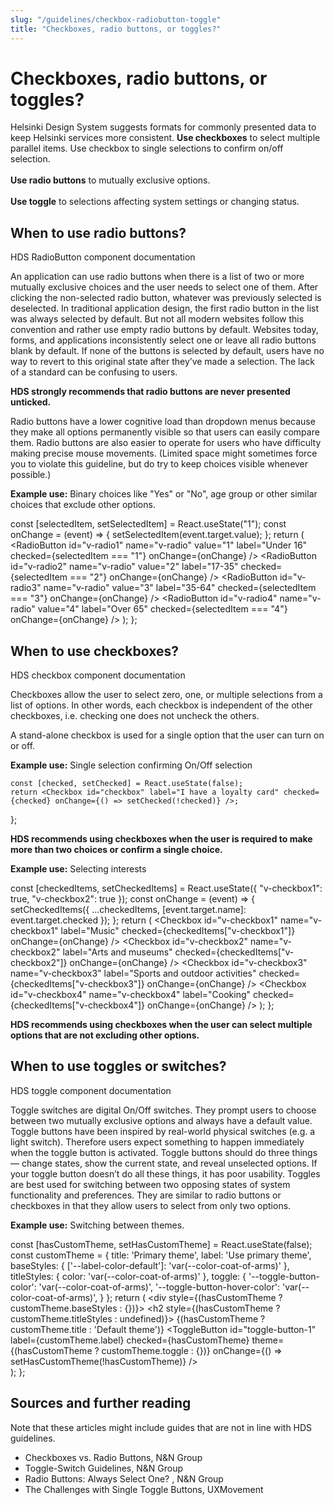 ```yaml
---
slug: "/guidelines/checkbox-radiobutton-toggle"
title: "Checkboxes, radio buttons, or toggles?"
---
```



# Checkboxes, radio buttons, or toggles?

<LeadParagraph>
  Helsinki Design System suggests formats for commonly presented data to keep Helsinki services more consistent.
</LeadParagraph>

<Notification label="TLDR (Too long, didn't read)" className="siteNotification">
  <b>Use checkboxes</b> to select multiple parallel items. Use checkbox to single selections to confirm on/off selection.
  <br /><br />
  <b>Use radio buttons</b> to mutually exclusive options.
  <br /><br />
  <b>Use toggle</b> to selections affecting system settings or changing status.
</Notification>

## When to use radio buttons?
<Link size="M" href="/elements/components/radio-button" >HDS RadioButton component documentation</Link>

An application can use radio buttons when there is a list of two or more mutually exclusive choices and the user needs to select one of them. After clicking the non-selected radio button, whatever was previously selected is deselected. In traditional application design, the first radio button in the list was always selected by default. But not all modern websites follow this convention and rather use empty radio buttons by default. Websites today, forms, and applications inconsistently select one or leave all radio buttons blank by default. If none of the buttons is selected by default, users have no way to revert to this original state after they’ve made a selection. The lack of a standard can be confusing to users.

**HDS strongly recommends that radio buttons are never presented unticked.**

Radio buttons have a lower cognitive load than dropdown menus because they make all options permanently visible so that users can easily compare them. Radio buttons are also easier to operate for users who have difficulty making precise mouse movements. (Limited space might sometimes force you to violate this guideline, but do try to keep choices visible whenever possible.)

**Example use:** Binary choices like "Yes" or "No", age group or other similar choices that exclude other options.

  const [selectedItem, setSelectedItem] = React.useState("1");
  const onChange = (event) => {
    setSelectedItem(event.target.value);
  };
  return (
    <SelectionGroup label="Choose your age group">
      <RadioButton id="v-radio1" name="v-radio" value="1" label="Under 16" checked={selectedItem === "1"} onChange={onChange} />
      <RadioButton id="v-radio2" name="v-radio" value="2" label="17-35" checked={selectedItem === "2"} onChange={onChange} />
      <RadioButton id="v-radio3" name="v-radio" value="3" label="35-64" checked={selectedItem === "3"} onChange={onChange} />
      <RadioButton id="v-radio4" name="v-radio" value="4" label="Over 65" checked={selectedItem === "4"} onChange={onChange} />
    </SelectionGroup>
  );
};

<PlaygroundPreview>
  <RadioButtonExample />
</PlaygroundPreview>

## When to use checkboxes?
<Link size="M" href="/elements/components/checkbox" >HDS checkbox component documentation</Link>

Checkboxes allow the user to select zero, one, or multiple selections from a list of options. In other words, each checkbox is independent of the other checkboxes, i.e. checking one does not uncheck the others.

A stand-alone checkbox is used for a single option that the user can turn on or off.

**Example use:** Single selection confirming On/Off selection

    const [checked, setChecked] = React.useState(false);
    return <Checkbox id="checkbox" label="I have a loyalty card" checked={checked} onChange={() => setChecked(!checked)} />;
};

<PlaygroundPreview>
  <CheckboxExample />
</PlaygroundPreview>

**HDS recommends using checkboxes when the user is required to make more than two choices or confirm a single choice.**

**Example use:** Selecting interests

  const [checkedItems, setCheckedItems] = React.useState({ "v-checkbox1": true, "v-checkbox2": true });
  const onChange = (event) => {
    setCheckedItems({ ...checkedItems, [event.target.name]: event.target.checked });
  };
  return (
    <SelectionGroup label="Select your interests">
      <Checkbox id="v-checkbox1" name="v-checkbox1" label="Music" checked={checkedItems["v-checkbox1"]} onChange={onChange} />
      <Checkbox id="v-checkbox2" name="v-checkbox2" label="Arts and museums" checked={checkedItems["v-checkbox2"]} onChange={onChange} />
      <Checkbox id="v-checkbox3" name="v-checkbox3" label="Sports and outdoor activities" checked={checkedItems["v-checkbox3"]} onChange={onChange} />
      <Checkbox id="v-checkbox4" name="v-checkbox4" label="Cooking" checked={checkedItems["v-checkbox4"]} onChange={onChange} />
    </SelectionGroup>
  );
};

<PlaygroundPreview>
  <SelectionGroupExample />
</PlaygroundPreview>

**HDS recommends using checkboxes when the user can select multiple options that are not excluding other options.**

## When to use toggles or switches?
<Link size="M" href="/elements/components/toggle">HDS toggle component documentation</Link>

Toggle switches are digital On/Off switches. They prompt users to choose between two mutually exclusive options and always have a default value. Toggle buttons have been inspired by real-world physical switches (e.g. a light switch). Therefore users expect something to happen immediately when the toggle button is activated. Toggle buttons should do three things — change states, show the current state, and reveal unselected options. If your toggle button doesn’t do all these things, it has poor usability. Toggles are best used for switching between two opposing states of system functionality and preferences. They are similar to radio buttons or checkboxes in that they allow users to select from only two options.

**Example use:** Switching between themes.

  const [hasCustomTheme, setHasCustomTheme] = React.useState(false);
  const customTheme = {
    title: 'Primary theme',
    label: 'Use primary theme',
    baseStyles: {
      ['--label-color-default']: 'var(--color-coat-of-arms)'
    },
    titleStyles: {
      color: 'var(--color-coat-of-arms)'
    },
    toggle: {
      '--toggle-button-color': 'var(--color-coat-of-arms)',
      '--toggle-button-hover-color': 'var(--color-coat-of-arms)',
    }
  };
  return (
    <div style={(hasCustomTheme ? customTheme.baseStyles : {})}>
      <h2
        style={(hasCustomTheme ? customTheme.titleStyles : undefined)}>
        {(hasCustomTheme ? customTheme.title : 'Default theme')}</h2>
      <ToggleButton 
        id="toggle-button-1"
        label={customTheme.label}
        checked={hasCustomTheme}
        theme={(hasCustomTheme ? customTheme.toggle : {})}
        onChange={() => setHasCustomTheme(!hasCustomTheme)} />
      <br />
    </div>
  );
};

<PlaygroundPreview>
  <ToggleExample />
</PlaygroundPreview>

## Sources and further reading
Note that these articles might include guides that are not in line with HDS guidelines.

- <Link size="M" href="https://www.nngroup.com/articles/checkboxes-vs-radio-buttons/" external>Checkboxes vs. Radio Buttons, N&N Group</Link>
- <Link size="M" href="https://www.nngroup.com/articles/toggle-switch-guidelines/" external>Toggle-Switch Guidelines, N&N Group</Link>
- <Link size="M" href="https://www.nngroup.com/articles/radio-buttons-default-selection/" external>Radio Buttons: Always Select One? , N&N Group</Link>
- <Link size="M" href="https://uxmovement.com/buttons/the-challenges-with-single-toggle-buttons/" external>The Challenges with Single Toggle Buttons, UXMovement</Link>